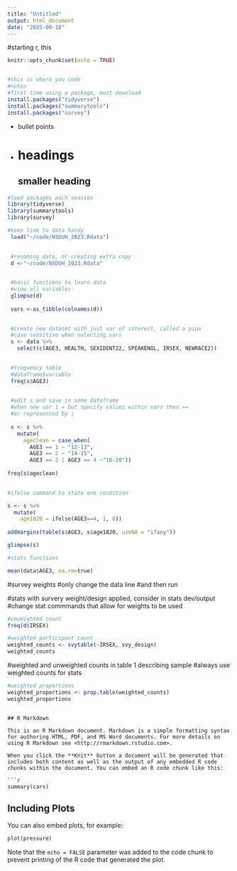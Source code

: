 ```yaml
---
title: "Untitled"
output: html_document
date: "2025-09-18"
---
```

#starting r, this 
```r
knitr::opts_chunk$set(echo = TRUE)


#this is where you code
#notes
#first time using a package, must download
install.packages("tidyverse")
install.packages("summarytools")
install.packages("survey")

```
* bullet points
* 
# headings 
## smaller heading
```r

#load packages each session
library(tidyverse)
library(summarytools)
library(survey)

```

```r

#keep link to data handy
 load("~/code/NSDUH_2023.Rdata")
 
```
 
```r

 #renaming data, or creating extra copy 
 d <-"~/code/NSDUH_2023.Rdata"
 
```

```r
 #basic functions to learn data
 #view all variables
 glimpse(d)
 
 vars <-as_tibble(colnames(d))
 
```

 
```r
 #create new dataset with just var of interest, called a pipe
 #case sensitive when selecting vars
 s <- data %>%
   select(c(AGE3, HEALTH, SEXIDENT22, SPEAKENGL, IRSEX, NEWRACE2))
 
```

```r
 #frequency table
 #dataframe$variable
 freq(s$AGE3)
 
```

```r
 #edit s and save in same dataframe
 #when new var 1 = but specify values within vars then ==
 #or represented by |
 
 s <- s %>% 
   mutate(
     ageclean = case_when(
       AGE3 == 1 ~ "12-13",
       AGE3 == 2 ~ "14-15",
       AGE3 == 3 | AGE3 == 4 ~"16-20"))
 
freq(s$ageclean)
 
```

```r
 
#ifelse command to state one condition

s <- s %>%
  mutate(
    age1820 = ifelse(AGE3==4, 1, 0))
 
addmargins(table(s$AGE3, s$age1820, useNA = "ifany"))

glimpse(s)

```

```r

#stats functions

mean(data$AGE3, na.rm=true)

```


#survey weights
#only change the data line
#and then run

#stats with survery weight/design applied, consider in stats dev/output
#change stat commmands that allow for weights to be used

```r

#unweighted count
freq(d$IRSEX)

```

```r

#weighted participant count
weighted_counts <- svytable(~IRSEX, svy_design)
weighted_counts

```


#weighted and unweighted counts in table 1 describing sample
#always use weighted counts for stats

```r

#weighted proportions
weighted_proportions <- prop.table(weighted_counts)
weighted_proportions

```






```

## R Markdown

This is an R Markdown document. Markdown is a simple formatting syntax for authoring HTML, PDF, and MS Word documents. For more details on using R Markdown see <http://rmarkdown.rstudio.com>.

When you click the **Knit** button a document will be generated that includes both content as well as the output of any embedded R code chunks within the document. You can embed an R code chunk like this:

```r
summary(cars)
```

## Including Plots

You can also embed plots, for example:

```r
plot(pressure)
```

Note that the `echo = FALSE` parameter was added to the code chunk to prevent printing of the R code that generated the plot.
